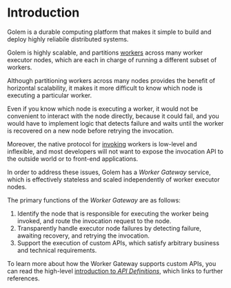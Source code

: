 
# Introduction

Golem is a durable computing platform that makes it simple to build and deploy
highly reliabile distributed systems.

Golem is highly scalable, and partitions [workers](/docs/concepts/workers.mdx) across
many worker executor nodes, which are each in charge of running a different
subset of workers.

Although partitioning workers across many nodes provides the benefit of
horizontal scalability, it makes it more difficult to know which node is
executing a particular worker.

Even if you know which node is executing a worker, it would not be convenient to
interact with the node directly, because it could fail, and you would have to
implement logic that detects failure and waits until the worker is recovered on
a new node before retrying the invocation.

Moreover, the native protocol for [invoking](/docs/concepts/invocations.mdx) workers
is low-level and inflexible, and most developers will not want to expose the
invocation API to the outside world or to front-end applications.

In order to address these issues, Golem has a _Worker Gateway_ service, which is
effectively stateless and scaled independently of worker executor nodes.

The primary functions of the _Worker Gateway_ are as follows:

1. Identify the node that is responsible for executing the worker being invoked,
   and route the invocation request to the node.
2. Transparently handle executor node failures by detecting failure, awaiting
   recovery, and retrying the invocation.
3. Support the execution of custom APIs, which satisfy arbitrary business and
   technical requirements.

To learn more about how the Worker Gateway supports custom APIs, you can read
the high-level [introduction to _API Definitions_](/docs/concepts/api-definitions.mdx),
which links to further references.
